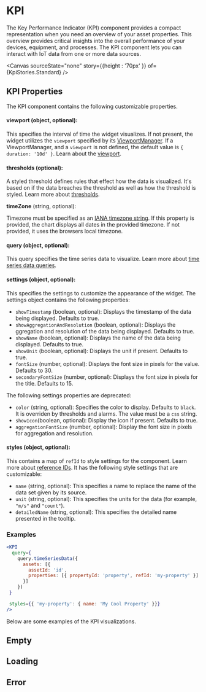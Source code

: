 

# KPI

The Key Performance Indicator (KPI) component provides a compact representation when you need an overview of your asset properties. 
This overview provides critical insights into the overall performance of your devices, equipment, and processes. 
The KPI component lets you can interact with IoT data from one or more data sources.

<Canvas sourceState="none" story={{height : '70px' }} of={KpiStories.Standard} />

## KPI Properties

The KPI component contains the following customizable properties.

#### viewport (object, optional): 

This specifies the interval of time the widget visualizes. If not present, the widget utilizes the `viewport` specified by its [ViewportManager](/docs/components-viewportmanager--docs).
If a ViewportManager, and a `viewport` is not defined, the default value is `{ duration: '10d' }`.
Learn about the [viewport](/docs/core-viewport--docs).

#### thresholds (optional): 

A styled threshold defines rules that effect how the data is visualized. It's based on if the data breaches the threshold as well as how the threshold is styled.
Learn more about [thresholds](/docs/core-thresholds--docs#thresholds).

**timeZone** (string, optional): 

Timezone must be specified as an [IANA timezone string](https://ftp.iana.org/tz/tzdb-2020f/zone1970.tab). If this property is provided, the chart displays all dates in the provided timezone. If not provided, it uses the browsers local timezone.

#### query (object, optional): 

This query specifies the time series data to visualize. Learn more about [time series data queries](/docs/core-time-series-data--docs).

#### settings (object, optional): 

This specifies the settings to customize the appearance of the widget. The settings object contains the following properties:

  * `showTimestamp` (boolean, optional): Displays the timestamp of the data being displayed. Defaults to true.
  * `showAggregationAndResolution` (boolean, optional): Displays the ggregation and resolution of the data being displayed. Defaults to true.
  * `showName` (boolean, optional): Displays the name of the data being displayed. Defaults to true.
  * `showUnit` (boolean, optional): Displays the unit if present. Defaults to true.
  * `fontSize` (number, optional): Displays the font size in pixels for the value. Defaults to 30.
  * `secondaryFontSize` (number, optional): Displays the font size in pixels for the title. Defaults to 15.

  The following settings properties are deprecated:
  * `color` (string, optional): Specifies the color to display. Defaults to `black`. It is overriden by thresholds and alarms. The value must be a `css` string.
  * `showIcon`(boolean, optional): Display the icon if present. Defaults to true.
  * `aggregationFontSize` (number, optional): Display the font size in pixels for aggregation and resolution.

#### styles (object, optional): 

This contains a map of `refId` to style settings for the component. Learn more about [reference IDs](/docs/core-styles--docs).
It has the following style settings that are customizable:

  * `name` (string, optional): This specifies a name to replace the name of the data set given by its source.
  * `unit` (string, optional): This specifies the units for the data (for example, `"m/s"` and `"count"`).
  * `detailedName` (string, optional): This specifies the detailed name presented in the tooltip.

### Examples

```jsx
<KPI
  query={
    query.timeSeriesData({
      assets: [{
        assetId: 'id',
        properties: [{ propertyId: 'property', refId: 'my-property' }]
      }]
    })
 }

 styles={{ 'my-property': { name: 'My Cool Property' }}}
/>

```


<Meta of={KpiStories} />

Below are some examples of the KPI visualizations.

## Empty
<Canvas sourceState="none"   of={KpiStories.Empty} />

## Loading
<Canvas sourceState="none"  of={KpiStories.Loading} />

## Error
<Canvas sourceState="none"   of={KpiStories.Error} />
